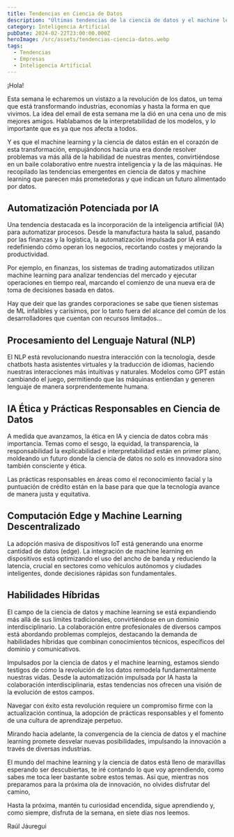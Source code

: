 ```yaml
---
title: Tendencias en Ciencia de Datos
description: "Últimas tendencias de la ciencia de datos y el machine learning \U0001F9E0\U0001F4A1. Desde la automatización potenciada por IA hasta la ética en la inteligencia artificial, explora cómo estas innovaciones están transformando nuestro mundo \U0001F310✨."
category: Inteligencia Artificial
pubDate: 2024-02-22T23:00:00.000Z
heroImage: /src/assets/tendencias-ciencia-datos.webp
tags:
  - Tendencias
  - Empresas
  - Inteligencia Artificial
---
```


¡Hola!

Esta semana le echaremos un vistazo a la revolución de los datos, un tema que está transformando industrias, economías y hasta la forma en que vivimos. La idea del email de esta semana me la dió en una cena uno de mis mejores amigos. Hablabamos de la interpretabilidad de los modelos, y lo importante que es ya que nos afecta a todos.

Y es que el machine learning y la ciencia de datos están en el corazón de esta transformación, empujándonos hacia una era donde resolver problemas va más allá de la habilidad de nuestras mentes, convirtiéndose en un baile colaborativo entre nuestra inteligencia y la de las máquinas. He recopilado las tendencias emergentes en ciencia de datos y machine learning que parecen más prometedoras y que indican un futuro alimentado por datos.

## Automatización Potenciada por IA

Una tendencia destacada es la incorporación de la inteligencia artificial (IA) para automatizar procesos. Desde la manufactura hasta la salud, pasando por las finanzas y la logística, la automatización impulsada por IA está redefiniendo cómo operan los negocios, recortando costes y mejorando la productividad.

Por ejemplo, en finanzas, los sistemas de trading automatizados utilizan machine learning para analizar tendencias del mercado y ejecutar operaciones en tiempo real, marcando el comienzo de una nueva era de toma de decisiones basada en datos.

Hay que deir que las grandes corporaciones se sabe que tienen sistemas de ML infalibles y carísimos, por lo tanto fuera del alcance del común de los desarrolladores que cuentan con recursos limitados...

## Procesamiento del Lenguaje Natural (NLP)

El NLP está revolucionando nuestra interacción con la tecnología, desde chatbots hasta asistentes virtuales y la traducción de idiomas, haciendo nuestras interacciones más intuitivas y naturales. Modelos como GPT están cambiando el juego, permitiendo que las máquinas entiendan y generen lenguaje de manera sorprendentemente humana.

## IA Ética y Prácticas Responsables en Ciencia de Datos

A medida que avanzamos, la ética en IA y ciencia de datos cobra más importancia. Temas como el sesgo, la equidad, la transparencia, la responsabilidad la explicabilidad e interpretabilidad están en primer plano, moldeando un futuro donde la ciencia de datos no solo es innovadora sino también consciente y ética.

Las prácticas responsables en áreas como el reconocimiento facial y la puntuación de crédito están en la base para que que la tecnología avance de manera justa y equitativa.

## Computación Edge y Machine Learning Descentralizado

La adopción masiva de dispositivos IoT está generando una enorme cantidad de datos (edge). La integración de machine learning en dispositivos está optimizando el uso del ancho de banda y reduciendo la latencia, crucial en sectores como vehículos autónomos y ciudades inteligentes, donde decisiones rápidas son fundamentales.

## Habilidades Híbridas

El campo de la ciencia de datos y machine learning se está expandiendo más allá de sus límites tradicionales, convirtiéndose en un dominio interdisciplinario. La colaboración entre profesionales de diversos campos está abordando problemas complejos, destacando la demanda de habilidades híbridas que combinan conocimientos técnicos, específicos del dominio y comunicativos.

Impulsados por la ciencia de datos y el machine learning, estamos siendo testigos de cómo la revolución de los datos remodela fundamentalmente nuestras vidas. Desde la automatización impulsada por IA hasta la colaboración interdisciplinaria, estas tendencias nos ofrecen una visión  de la evolución de estos campos.

Navegar con éxito esta revolución requiere un compromiso firme con la actualización continua, la adopción de prácticas responsables y el fomento de una cultura de aprendizaje perpetuo.

Mirando hacia adelante, la convergencia de la ciencia de datos y el machine learning promete desvelar nuevas posibilidades, impulsando la innovación a través de diversas industrias.

El mundo del machine learning y la ciencia de datos está lleno de maravillas esperando ser descubiertas, te iré contando lo que voy aprendiendo, como sabes me toca leer bastante sobre estos temas. Así que, mientras nos preparamos para la próxima ola de innovación, no olvides disfrutar del camino,

Hasta la próxima, mantén tu curiosidad encendida, sigue aprendiendo y, como siempre, disfruta de la semana, en siete días nos leemos.

Raúl Jáuregui
